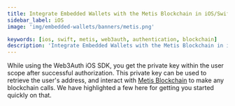 ```yaml
---
title: Integrate Embedded Wallets with the Metis Blockchain in iOS/Swift Applications
sidebar_label: iOS
image: 'img/embedded-wallets/banners/metis.png'

keywords: [ios, swift, metis, web3auth, authentication, blockchain]
description: 'Integrate Embedded Wallets with the Metis Blockchain in iOS/Swift Applications | Embedded Wallets'
---
```



<SEO
  title="Integrate Embedded Wallets with the Metis Blockchain in iOS/Swift Applications"
  description="Integrate Embedded Wallets with the Metis Blockchain in iOS/Swift Applications | Embedded Wallets"
  image="https://docs.metamask.io/img/embedded-wallets/banners/metis.png"
  slug="/embedded-wallets/connect-blockchain/evm/metis/ios"
/>

While using the Web3Auth iOS SDK, you get the private key within the user scope after successful authorization. This private key can be used to retrieve the user's address, and interact with [Metis Blockchain](https://metis.io) to make any blockchain calls. We have highlighted a few here for getting you started quickly on that.

<EVMInteraction />

